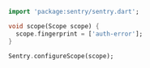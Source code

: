 ```dart
  import 'package:sentry/sentry.dart';

  void scope(Scope scope) {
    scope.fingerprint = ['auth-error'];
  }

  Sentry.configureScope(scope);
```

